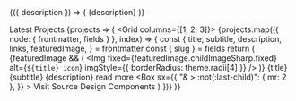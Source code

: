 ---
---


<SiteMetaData>
  {({ description }) => (
    <Box sx={{ bg: "muted", p: 3, borderRadius: 2 }}>{description}</Box>
  )}
</SiteMetaData>

<Divider />

<Heading variant="styles.h2">Latest Projects</Heading>
<SourceList>
  {projects => (
    <Grid columns={[1, 2, 3]}>
      {projects.map(({ node: { frontmatter, fields } }, index) => {
        const {
          title,
          subtitle,
          description,
          links,
          featuredImage,
        } = frontmatter
        const { slug } = fields
        return (
          <Card key={title}>
            <Flex mb="3">
              {featuredImage && (
                <Img
                  fixed={featuredImage.childImageSharp.fixed}
                  alt={`${title} icon`}
                  imgStyle={{ borderRadius: theme.radii[4] }}
                />
              )}
              <Box ml="3">
                <Link href={slug} variant="heading">
                  {title}
                </Link>
                <br />
                <Text>{subtitle}</Text>
              </Box>
            </Flex>
            <Text>{description}</Text> <Link href={slug}>read more</Link>
            <Box
              sx={{
                "& > :not(:last-child)": { mr: 2 },
              }}
            >
              <Link variant="button" href={links.site}>
                Visit
              </Link>
              <Link variant="button" href={links.source}>
                Source
              </Link>
              <Link variant="button" href={links.design}>
                Design
              </Link>
              <Link variant="button" href={links.components}>
                Components
              </Link>
            </Box>
          </Card>
        )
      })}
    </Grid>
  )}
</SourceList>

